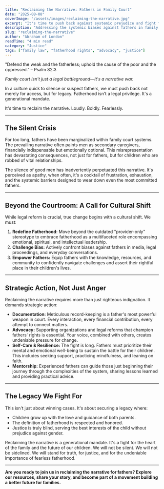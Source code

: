 ```yaml
---
title: "Reclaiming the Narrative: Fathers in Family Court"
date: "2025-08-08"
coverImage: "/assets/images/reclaiming-the-narrative.jpg"
excerpt: "It's time to push back against systemic prejudice and fight for fatherhood."
description: "Addressing the systemic biases against fathers in family court and advocating for equal rights and recognition in the legal system."
slug: "reclaiming-the-narrative"
author: "Abraham of London"
readTime: "4 min read"
category: "Justice"
tags: ["family law", "fatherhood rights", "advocacy", "justice"]
---
```


"Defend the weak and the fatherless; uphold the cause of the poor and the oppressed." – Psalm 82:3

*Family court isn't just a legal battleground—it's a narrative war.*

In a culture quick to silence or suspect fathers, we must push back not merely for access, but for legacy. Fatherhood isn't a legal privilege. It's a generational mandate.

It's time to reclaim the narrative. Loudly. Boldly. Fearlessly.

---

## The Silent Crisis

For too long, fathers have been marginalized within family court systems. The prevailing narrative often paints men as secondary caregivers, financially indispensable but emotionally optional. This misrepresentation has devastating consequences, not just for fathers, but for children who are robbed of vital relationships.

The silence of good men has inadvertently perpetuated this narrative. It's perceived as apathy, when often, it's a cocktail of frustration, exhaustion, and the systemic barriers designed to wear down even the most committed fathers.

---

## Beyond the Courtroom: A Call for Cultural Shift

While legal reform is crucial, true change begins with a cultural shift. We must:

1.  **Redefine Fatherhood:** Move beyond the outdated "provider-only" stereotype to embrace fatherhood as a multifaceted role encompassing emotional, spiritual, and intellectual leadership.
2.  **Challenge Bias:** Actively confront biases against fathers in media, legal proceedings, and everyday conversations.
3.  **Empower Fathers:** Equip fathers with the knowledge, resources, and community to confidently navigate challenges and assert their rightful place in their children's lives.

---

## Strategic Action, Not Just Anger

Reclaiming the narrative requires more than just righteous indignation. It demands strategic action:

* **Documentation:** Meticulous record-keeping is a father's most powerful weapon in court. Every interaction, every financial contribution, every attempt to connect matters.
* **Advocacy:** Supporting organizations and legal reforms that champion fathers' rights is essential. Your voice, combined with others, creates undeniable pressure for change.
* **Self-Care & Resilience:** The fight is long. Fathers must prioritize their mental and emotional well-being to sustain the battle for their children. This includes seeking support, practicing mindfulness, and leaning on faith.
* **Mentorship:** Experienced fathers can guide those just beginning their journey through the complexities of the system, sharing lessons learned and providing practical advice.

---

## The Legacy We Fight For

This isn't just about winning cases. It's about securing a legacy where:

* Children grow up with the love and guidance of both parents.
* The definition of fatherhood is respected and honored.
* Justice is truly blind, serving the best interests of the child without prejudice against gender.

Reclaiming the narrative is a generational mandate. It's a fight for the heart of the family and the future of our children. We will not be silent. We will not be sidelined. We will stand for truth, for justice, and for the undeniable importance of fearless fatherhood.

---

**Are you ready to join us in reclaiming the narrative for fathers? Explore our resources, share your story, and become part of a movement building a better future for families.**